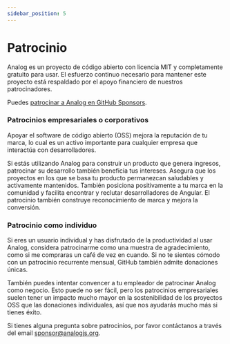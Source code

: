 ```yaml
---
sidebar_position: 5
---
```



# Patrocinio

Analog es un proyecto de código abierto con licencia MIT y completamente gratuito para usar. El esfuerzo continuo necesario para mantener este proyecto está respaldado por el apoyo financiero de nuestros patrocinadores.

Puedes [patrocinar a Analog en GitHub Sponsors](https://github.com/sponsors/brandonroberts).

### Patrocinios empresariales o corporativos

Apoyar el software de código abierto (OSS) mejora la reputación de tu marca, lo cual es un activo importante para cualquier empresa que interactúa con desarrolladores.

Si estás utilizando Analog para construir un producto que genera ingresos, patrocinar su desarrollo también beneficia tus intereses. Asegura que los proyectos en los que se basa tu producto permanezcan saludables y activamente mantenidos. También posiciona positivamente a tu marca en la comunidad y facilita encontrar y reclutar desarrolladores de Angular. El patrocinio también construye reconocimiento de marca y mejora la conversión.

### Patrocinio como individuo

Si eres un usuario individual y has disfrutado de la productividad al usar Analog, considera patrocinarme como una muestra de agradecimiento, como si me compraras un café de vez en cuando. Si no te sientes cómodo con un patrocinio recurrente mensual, GitHub también admite donaciones únicas.

También puedes intentar convencer a tu empleador de patrocinar Analog como negocio. Esto puede no ser fácil, pero los patrocinios empresariales suelen tener un impacto mucho mayor en la sostenibilidad de los proyectos OSS que las donaciones individuales, así que nos ayudarás mucho más si tienes éxito.

Si tienes alguna pregunta sobre patrocinios, por favor contáctanos a través del email sponsor@analogjs.org.
